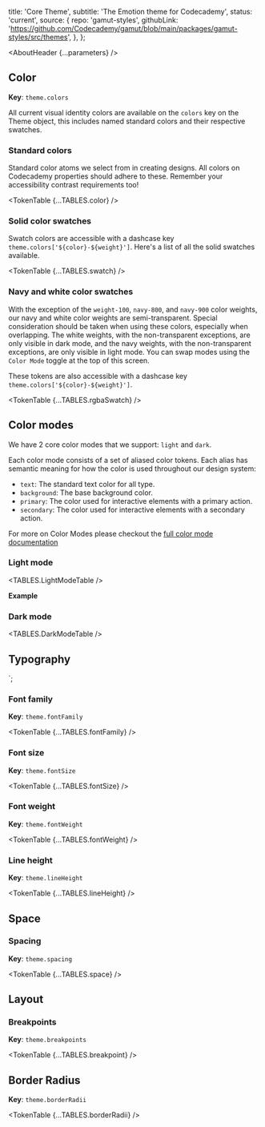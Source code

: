 


  title: 'Core Theme',
  subtitle: 'The Emotion theme for Codecademy',
  status: 'current',
  source: {
    repo: 'gamut-styles',
    githubLink:
      'https://github.com/Codecademy/gamut/blob/main/packages/gamut-styles/src/themes',
  },
};

<Meta title="Foundations/Theme/CoreTheme" />

<AboutHeader {...parameters} />

## Color

**Key**: `theme.colors`

All current visual identity colors are available on the `colors` key on the Theme object, this includes named standard colors and their respective swatches.

### Standard colors

Standard color atoms we select from in creating designs. All colors on Codecademy properties should adhere to these. Remember your accessibility contrast requirements too!

<TokenTable {...TABLES.color} />

### Solid color swatches

Swatch colors are accessible with a dashcase key `theme.colors['${color}-${weight}']`. Here's a list of all the solid swatches available.

<TokenTable {...TABLES.swatch} />

### Navy and white color swatches

With the exception of the `weight-100`, `navy-800`, and `navy-900` color weights, our navy and white color weights are semi-transparent. Special consideration should be taken when using these colors, especially when overlapping. The white weights, with the non-transparent exceptions, are only visible in dark mode, and the navy weights, with the non-transparent exceptions, are only visible in light mode. You can swap modes using the `Color Mode` toggle at the top of this screen.

These tokens are also accessible with a dashcase key `theme.colors['${color}-${weight}']`.

<TokenTable {...TABLES.rgbaSwatch} />

## Color modes

We have 2 core color modes that we support: `light` and `dark`.

Each color mode consists of a set of aliased color tokens. Each alias has semantic meaning for how the color is used throughout our design system:

- `text`: The standard text color for all type.
- `background`: The base background color.
- `primary`: The color used for interactive elements with a primary action.
- `secondary`: The color used for interactive elements with a secondary action.

For more on Color Modes please checkout the [full color mode documentation](/?path=/docs/foundations-colormode--page)

### Light mode

<TABLES.LightModeTable />

**Example**

### Dark mode

<TABLES.DarkModeTable />

## Typography


`;

### Font family

**Key**: `theme.fontFamily`

<TokenTable {...TABLES.fontFamily} />

### Font size

**Key**: `theme.fontSize`

<TokenTable {...TABLES.fontSize} />

### Font weight

**Key**: `theme.fontWeight`

<TokenTable {...TABLES.fontWeight} />

### Line height

**Key**: `theme.lineHeight`

<TokenTable {...TABLES.lineHeight} />

## Space

### Spacing

**Key**: `theme.spacing`

<TokenTable {...TABLES.space} />

## Layout

### Breakpoints

**Key**: `theme.breakpoints`

<TokenTable {...TABLES.breakpoint} />

## Border Radius

**Key**: `theme.borderRadii`

<TokenTable {...TABLES.borderRadii} />
